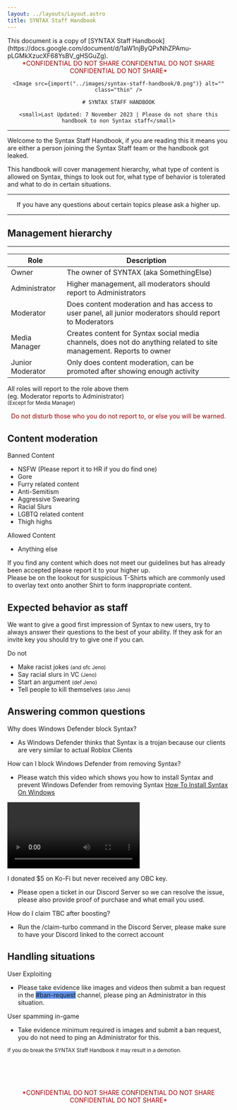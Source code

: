 ```yaml
---
layout: ../layouts/Layout.astro
title: SYNTAX Staff Handbook
---
```



<div class="notification">
	This document is a copy of [SYNTAX Staff
	Handbook](https://docs.google.com/document/d/1aW1njByQPxNhZPAmu-pLGMkXzucXF68YsBV_gHSGuZg).
</div>

<Styles>

<div style="text-align:center">
	<div style="color:#980000">
		*CONFIDENTIAL DO NOT SHARE CONFIDENTIAL DO NOT SHARE CONFIDENTIAL DO NOT SHARE*
	</div>

    <Image src={import("../images/syntax-staff-handbook/0.png")} alt="" class="thin" />

    # SYNTAX STAFF HANDBOOK

    <small>Last Updated: 7 November 2023 | Please do not share this handbook to non Syntax staff</small>

</div>

---

Welcome to the Syntax Staff Handbook, if you are reading this it means you are either a person joining the Syntax Staff team or the handbook got leaked.

This handbook will cover management hierarchy, what type of content is allowed on Syntax, things to look out for, what type of behavior is tolerated and what to do in certain situations.

---

<div style="text-align:center">
	If you have any questions about certain topics please ask a higher up.
</div>

---

## Management hierarchy

---

| Role             | Description                                                                                                         |
| ---------------- | ------------------------------------------------------------------------------------------------------------------- |
| Owner            | The owner of SYNTAX (aka SomethingElse)                                                                             |
| Administrator    | Higher management, all moderators should report to Administrators                                                   |
| Moderator        | Does content moderation and has access to user panel, all junior moderators should report to Moderators             |
| Media Manager    | Creates content for Syntax social media channels, does not do anything related to site management. Reports to owner |
| Junior Moderator | Only does content moderation, can be promoted after showing enough activity                                         |

All roles will report to the role above them  
(eg. Moderator reports to Administrator)<br /><small>(Except for Media Manager)</small>

<div style="text-align:center;color:#980000">
	Do not disturb those who you do not report to, or else you will be warned.
</div>

## Content moderation

Banned Content

-   NSFW (Please report it to HR if you do find one)
-   Gore
-   Furry related content
-   Anti-Semitism
-   Aggressive Swearing
-   Racial Slurs
-   LGBTQ related content
-   Thigh highs

Allowed Content

-   Anything else

If you find any content which does not meet our guidelines but has already been accepted please report it to your higher up.  
Please be on the lookout for suspicious T-Shirts which are commonly used to overlay text onto another Shirt to form inappropriate content.

## Expected behavior as staff

We want to give a good first impression of Syntax to new users, try to always answer their questions to the best of your ability. If they ask for an invite key you should try to give one if you can.

Do not

-   Make racist jokes <small>(and ofc Jeno)</small>
-   Say racial slurs in VC <small>(Jeno)</small>
-   Start an argument <small>(def Jeno)</small>
-   Tell people to kill themselves <small>(also Jeno)</small>

## Answering common questions

Why does Windows Defender block Syntax?

-   As Windows Defender thinks that Syntax is a trojan because our clients are very similar to actual Roblox Clients

How can I block Windows Defender from removing Syntax?

-   Please watch this video which shows you how to install Syntax and prevent Windows Defender from removing Syntax [How To Install Syntax On Windows](https://www.youtube.com/watch?v=YOqCNI0-rMs)

<video controls>
	<source
		src="/videos/syntax-staff-handbook/How To Install Syntax On Windows.mkv"
		type="video/mkv"
	/>
	<source
		src="/videos/syntax-staff-handbook/How To Install Syntax On Windows.mp4"
		type="video/mp4"
	/>
	The &lt;video&gt; element is not supported by your browser.
</video>

I donated $5 on Ko-Fi but never received any OBC key.

-   Please open a ticket in our Discord Server so we can resolve the issue, please also provide proof of purchase and what email you used.

How do I claim TBC after boosting?

-   Run the /claim-turbo command in the Discord Server, please make sure to have your Discord linked to the correct account

## Handling situations

User Exploiting

-   Please take evidence like images and videos then submit a ban request in the <span style="background:cornflowerblue">#ban-request</span> channel, please ping an Administrator in this situation.

User spamming in-game

-   Take evidence minimum required is images and submit a ban request, you do not need to ping an Administrator for this.

<small>
	If you do break the SYNTAX Staff Handbook it may result in a demotion.
</small>

<div style="text-align:center;color:#980000;padding-top:5rem">
	*CONFIDENTIAL DO NOT SHARE CONFIDENTIAL DO NOT SHARE CONFIDENTIAL DO NOT
	SHARE*
</div>

</Styles>

